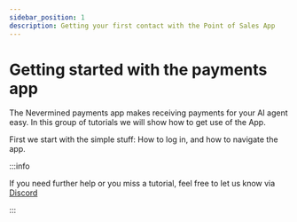 ```yaml
---
sidebar_position: 1
description: Getting your first contact with the Point of Sales App
---
```


# Getting started with the payments app

The Nevermined payments app makes receiving payments for your AI agent easy. In this group of tutorials we will show how to get use of the App.

First we start with the simple stuff: How to log in, and how to navigate the app.

:::info

If you need further help or you miss a tutorial, feel free to let us know via [Discord](https://discord.gg/GZju2qScKq)

:::


<DocCardList />
